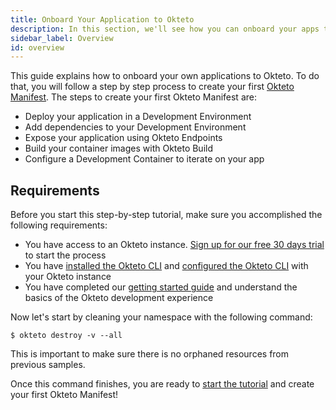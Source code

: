 ```yaml
---
title: Onboard Your Application to Okteto
description: In this section, we'll see how you can onboard your apps to Okteto
sidebar_label: Overview
id: overview
---
```


This guide explains how to onboard your own applications to Okteto.
To do that, you will follow a step by step process to create your first [Okteto Manifest](manifest/overview-manifest.mdx).
The steps to create your first Okteto Manifest are:

- Deploy your application in a Development Environment
- Add dependencies to your Development Environment
- Expose your application using Okteto Endpoints
- Build your container images with Okteto Build
- Configure a Development Container to iterate on your app

## Requirements

Before you start this step-by-step tutorial, make sure you accomplished the following requirements:

- You have access to an Okteto instance. [Sign up for our free 30 days trial](https://www.okteto.com/free-trial/) to start the process
- You have [installed the Okteto CLI](get-started/install-okteto-cli.mdx#installing-the-okteto-cli) and [configured the Okteto CLI](get-started/install-okteto-cli.mdx#configuring-the-okteto-cli) with your Okteto instance
- You have completed our [getting started guide](get-started/deploy-first-env.mdx) and understand the basics of the Okteto development experience


Now let's start by cleaning your namespace with the following command:

```console
$ okteto destroy -v --all
```

This is important to make sure there is no orphaned resources from previous samples.

Once this command finishes, you are ready to [start the tutorial](onboard-your-app/deploy.mdx) and create your first Okteto Manifest!

